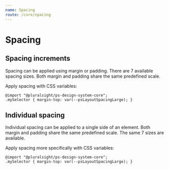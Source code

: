 ```yaml
---
name: Spacing
route: /core/spacing
---
```



# Spacing

## Spacing increments

Spacing can be applied using margin or padding. There are 7 available spacing sizes. Both margin and padding share the same predefined scale.

<SpacingIncrements />

Apply spacing with CSS variables:

```
@import "@pluralsight/ps-design-system-core";
.mySelector { margin-top: var(--psLayoutSpacingLarge); }
```

## Individual spacing

Individual spacing can be applied to a single side of an element. Both margin and padding share the same predefined scale. The same 7 sizes are available.
      
<IndividualSpacing />

Apply spacing more specifically with CSS variables:

```
@import "@pluralsight/ps-design-system-core";
.mySelector { margin-top: var(--psLayoutSpacingLarge); }
```

